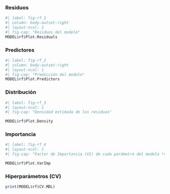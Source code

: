 
::: {.panel-tabset}


### Residuos



```r
#| label: fig-rf_1
#| column: body-outset-right
#| layout-ncol: 1
#| fig-cap: "Residuos del modelo"
MODEL$rf$Plot.Residuals
```

### Predictores

```r
#| label: fig-rf_2
#| column: body-outset-right
#| layout-ncol: 1
#| fig-cap: "Predicción del modelo"
MODEL$rf$Plot.Predictors
```


### Distribución


```r
#| label: fig-rf_3
#| layout-ncol: 1
#| fig-cap: "Densidad estimada de los residuos" 

MODEL$rf$Plot.Density
```

### Importancia

```r
#| label: fig-rf_4
#| layout-ncol: 1
#| fig-cap: "Factor de Importancia (VI) de cada parámetro del modelo *rf*" 

MODEL$rf$Plot.VarImp
```

### Hiperparámetros (CV)


```r
print(MODEL$rf$CV.MDL)
```

:::
